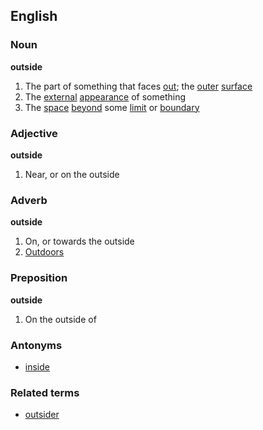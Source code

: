 ==English==
===Noun===
'''outside'''
#The part of something that faces [[out]]; the [[outer]] [[surface]]
#The [[external]] [[appearance]] of something
#The [[space]] [[beyond]] some [[limit]] or [[boundary]]
===Adjective===
'''outside'''
#Near, or on the outside
===Adverb===
'''outside'''
#On, or towards the outside
#[[Outdoors]]
===Preposition===
'''outside'''
#On the outside of
===Antonyms===
*[[inside]]
===Related terms===
*[[outsider]]